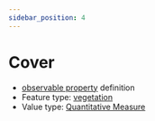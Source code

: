 ```yaml
---
sidebar_position: 4
---
```



# Cover

- [observable property](/viewers/dawe-vocabs?uri=https://linked.data.gov.au/def/test/dawe-cv/60c714fa-4e8d-454d-b4cd-7fe77da7f47e) definition
- Feature type: [vegetation](http://linked.data.gov.au/def/tern-cv/2be2d5ce-ca9d-4dff-8e79-948983944f95)
- Value type: [Quantitative Measure](https://w3id.org/tern/ontologies/tern/QuantitativeMeasure)


<Example protocolModule="plot-description" observableProperty="https://linked.data.gov.au/def/test/dawe-cv/60c714fa-4e8d-454d-b4cd-7fe77da7f47e" />
